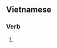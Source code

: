 ==Vietnamese==
{{vi-hantutab}}

===Verb===
{{vi-hantu|pos=noun}}

# {{han tu form of|thành phố|city}}